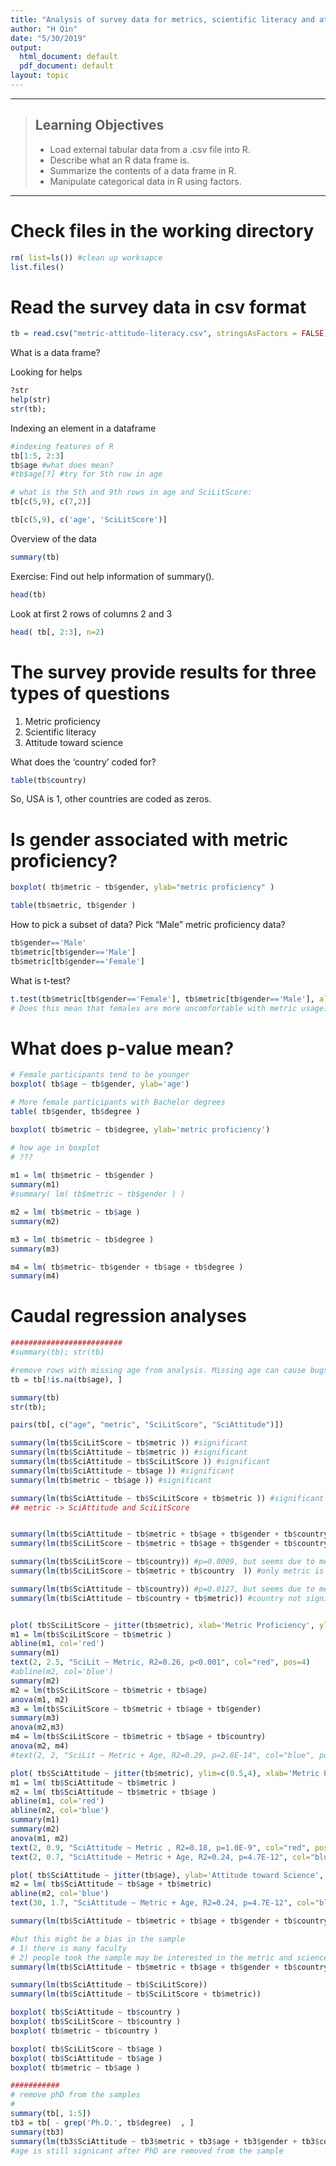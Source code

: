 ```yaml
---
title: "Analysis of survey data for metrics, scientific literacy and attitude"
author: "H Qin"
date: "5/30/2019"
output:
  html_document: default
  pdf_document: default
layout: topic
---
```


------------

> ## Learning Objectives
>
> * Load external tabular data from a .csv file into R.
> * Describe what an R data frame is.
> * Summarize the contents of a data frame in R.
> * Manipulate categorical data in R using factors.

------------

# Check files in the working directory 

```r
rm( list=ls()) #clean up worksapce
list.files()
```

# Read the survey data in csv format

```r
tb = read.csv("metric-attitude-literacy.csv", stringsAsFactors = FALSE)
```

What is a data frame? 

Looking for helps
```r
?str
help(str)
str(tb); 
```

Indexing an element in a dataframe

```r
#indexing features of R
tb[1:5, 2:3]
tb$age #what does mean? 
#tb$age[?] #try for 5th row in age

# what is the 5th and 9th rows in age and SciLitScore: 
tb[c(5,9), c(7,2)]
```

```r
tb[c(5,9), c('age', 'SciLitScore')]
```


Overview of the data

```r
summary(tb)
```
Exercise: Find out help information of summary(). 

```r
head(tb)
```

Look at first 2 rows of columns 2 and 3
```r
head( tb[, 2:3], n=2)
```

# The survey provide results for three types of questions
1) Metric proficiency
2) Scientific literacy
3) Attitude toward science

What does the 'country' coded for? 

```r
table(tb$country)
```
So, USA is 1, other countries are coded as zeros. 

# Is gender associated with metric proficiency? 

```r
boxplot( tb$metric ~ tb$gender, ylab="metric proficiency" )
```

```r
table(tb$metric, tb$gender )
```



How to pick a subset of data? 
Pick "Male" metric proficiency data? 
```r
tb$gender=='Male'
tb$metric[tb$gender=='Male']
tb$metric[tb$gender=='Female']
```

What is t-test? 

```r
t.test(tb$metric[tb$gender=='Female'], tb$metric[tb$gender=='Male'], alternative = 'less')
# Does this mean that females are more uncomfortable with metric usage?
```

# What does p-value mean? 

```r
# Female participants tend to be younger
boxplot( tb$age ~ tb$gender, ylab='age')

# More female participants with Bachelor degrees
table( tb$gender, tb$degree )

boxplot( tb$metric ~ tb$degree, ylab='metric proficiency')

# how age in boxplot
# ???
  
m1 = lm( tb$metric ~ tb$gender )
summary(m1)
#summary( lm( tb$metric ~ tb$gender ) )

m2 = lm( tb$metric ~ tb$age )
summary(m2)

m3 = lm( tb$metric ~ tb$degree )
summary(m3)

m4 = lm( tb$metric~ tb$gender + tb$age + tb$degree )
summary(m4)
```


# Caudal regression analyses

```r
#########################
#summary(tb); str(tb)

#remove rows with missing age from analysis. Missing age can cause bugs in anova model comparisons. 
tb = tb[!is.na(tb$age), ] 

summary(tb)
str(tb); 

pairs(tb[, c("age", "metric", "SciLitScore", "SciAttitude")])

```


```r
summary(lm(tb$SciLitScore ~ tb$metric )) #significant
summary(lm(tb$SciAttitude ~ tb$metric )) #significant
summary(lm(tb$SciAttitude ~ tb$SciLitScore )) #significant
summary(lm(tb$SciAttitude ~ tb$age )) #significant
summary(lm(tb$metric ~ tb$age )) #significant

summary(lm(tb$SciAttitude ~ tb$SciLitScore + tb$metric )) #significant
## metric -> SciAttitude and SciLitScore


summary(lm(tb$SciAttitude ~ tb$metric + tb$age + tb$gender + tb$country  )) #only metric is significant
summary(lm(tb$SciLitScore ~ tb$metric + tb$age + tb$gender + tb$country  )) #only metric is significant

summary(lm(tb$SciLitScore ~ tb$country)) #p=0.0009, but seems due to metric?  
summary(lm(tb$SciLitScore ~ tb$metric + tb$country  )) #only metric is significant

summary(lm(tb$SciAttitude ~ tb$country)) #p=0.0127, but seems due to metric?  
summary(lm(tb$SciAttitude ~ tb$country + tb$metric)) #country not significant when controled for metric 


plot( tb$SciLitScore ~ jitter(tb$metric), xlab='Metric Proficiency', ylab='Scientific Literacy', ylim=c(2,10) )
m1 = lm(tb$SciLitScore ~ tb$metric )
abline(m1, col='red')
summary(m1)
text(2, 2.5, "SciLit ~ Metric, R2=0.26, p<0.001", col="red", pos=4)
#abline(m2, col='blue')
summary(m2)
m2 = lm(tb$SciLitScore ~ tb$metric + tb$age)
anova(m1, m2)
m3 = lm(tb$SciLitScore ~ tb$metric + tb$age + tb$gender)
summary(m3)
anova(m2,m3)
m4 = lm(tb$SciLitScore ~ tb$metric + tb$age + tb$country)
anova(m2, m4)
#text(2, 2, "SciLit ~ Metric + Age, R2=0.29, p=2.8E-14", col="blue", pos=4)

plot( tb$SciAttitude ~ jitter(tb$metric), ylim=c(0.5,4), xlab='Metric Proficiency', ylab='Attitude toward Science' )
m1 = lm( tb$SciAttitude ~ tb$metric )
m2 = lm( tb$SciAttitude ~ tb$metric + tb$age )
abline(m1, col='red')
abline(m2, col='blue')
summary(m1)
summary(m2)
anova(m1, m2)
text(2, 0.9, "SciAttitude ~ Metric , R2=0.18, p=1.0E-9", col="red", pos=4)
text(2, 0.7, "SciAttitude ~ Metric + Age, R2=0.24, p=4.7E-12", col="blue", pos=4)

plot( tb$SciAttitude ~ jitter(tb$age), ylab='Attitude toward Science', xlab='Age')
m2 = lm( tb$SciAttitude ~ tb$age + tb$metric)
abline(m2, col='blue')
text(30, 1.7, "SciAttitude ~ Metric + Age, R2=0.24, p=4.7E-12", col="blue", pos=4)

summary(lm(tb$SciAttitude ~ tb$metric + tb$age + tb$gender + tb$country  )) #age is signicant!!!

#but this might be a bias in the sample
# 1) there is many faculty
# 2) people took the sample may be interested in the metric and science at the first place?!
summary(lm(tb$SciAttitude ~ tb$metric + tb$age + tb$gender + tb$country + tb$degree  )) #age is signicant!!!

summary(lm(tb$SciAttitude ~ tb$SciLitScore))
summary(lm(tb$SciAttitude ~ tb$SciLitScore + tb$metric))

boxplot( tb$SciAttitude ~ tb$country )
boxplot( tb$SciLitScore ~ tb$country )
boxplot( tb$metric ~ tb$country )

boxplot( tb$SciLitScore ~ tb$age )
boxplot( tb$SciAttitude ~ tb$age )
boxplot( tb$metric ~ tb$age )

###########
# remove phD from the samples
#
summary(tb[, 1:5])
tb3 = tb[ - grep('Ph.D.', tb$degree)  , ]
summary(tb3)
summary(lm(tb3$SciAttitude ~ tb3$metric + tb3$age + tb3$gender + tb3$country + tb3$degree  )) 
#age is still signicant after PhD are removed from the sample

```

